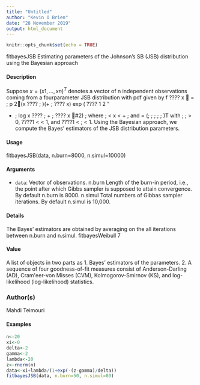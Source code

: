 ---
title: "Untitled"
author: "Kevin O Brien"
date: "28 November 2019"
output: html_document
---

```{r setup, include=FALSE}
knitr::opts_chunk$set(echo = TRUE)
```

fitbayesJSB Estimating parameters of the Johnson's SB (JSB) distribution using
the Bayesian approach

#### Description

Suppose $x = (x1, \ldots, xn)^T$ denotes a vector of n independent observations coming from a fourparameter
JSB distribution with pdf given by
f
????
x
\beta\beta
\Theta 

=
\delta \; \lambda 
p
2(x ???? \upsilon \; )(\lambda  + \upsilon \;  ???? x)
exp
(
????
1
2
"

 + \delta \;  log
\theta 
x ???? \upsilon \; 
\lambda  + \upsilon \;  ???? x
#2)
;
where \upsilon \;  < x < \lambda  + \upsilon \;  and \Theta  = (\delta \; ; 
; \lambda ; \upsilon \; )T with \delta \; ; \lambda  > 0, ????1 < 
 < 1, and ????1 < \upsilon \;  < 1.
Using the Bayesian approach, we compute the Bayes' estimators of the JSB distribution parameters.

#### Usage

fitbayesJSB(data, n.burn=8000, n.simul=10000)

#### Arguments

* ``data``:   Vector of observations.
n.burn Length of the burn-in period, i.e., the point after which Gibbs sampler is supposed
to attain convergence. By default n.burn is 8000.
n.simul Total numbers of Gibbas sampler iterations. By default n.simul is 10,000.

#### Details

The Bayes' estimators are obtained by averaging on the all iterations between n.burn and n.simul.
fitbayesWeibull 7

#### Value

A list of objects in two parts as
1. Bayes' estimators of the parameters.
2. A sequence of four goodness-of-fit measures consist of Anderson-Darling (AD), Cram\'eer-von
Misses (CVM), Kolmogorov-Smirnov (KS), and log-likelihood (log-likelihood) statistics.

### Author(s)
Mahdi Teimouri



#### Examples
```{r}

n<-20
xi<-0
delta<-2
gamma<-2
lambda<-20
z<-rnorm(n)
data<-xi+lambda/(1+exp(-(z-gamma)/delta))
fitbayesJSB(data, n.burn=50, n.simul=80)
```
